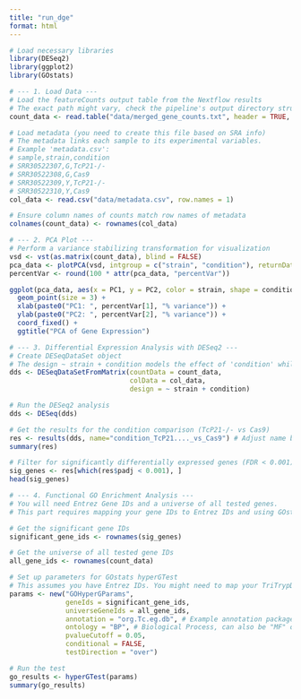 ```yaml
---
title: "run_dge"
format: html
---
```


```r
# Load necessary libraries
library(DESeq2)
library(ggplot2)
library(GOstats)

# --- 1. Load Data ---
# Load the featureCounts output table from the Nextflow results
# The exact path might vary, check the pipeline's output directory structure.
count_data <- read.table("data/merged_gene_counts.txt", header = TRUE, row.names = 1)

# Load metadata (you need to create this file based on SRA info)
# The metadata links each sample to its experimental variables.
# Example 'metadata.csv':
# sample,strain,condition
# SRR30522307,G,TcP21-/-
# SRR30522308,G,Cas9
# SRR30522309,Y,TcP21-/-
# SRR30522310,Y,Cas9
col_data <- read.csv("data/metadata.csv", row.names = 1)

# Ensure column names of counts match row names of metadata
colnames(count_data) <- rownames(col_data)

# --- 2. PCA Plot ---
# Perform a variance stabilizing transformation for visualization
vsd <- vst(as.matrix(count_data), blind = FALSE)
pca_data <- plotPCA(vsd, intgroup = c("strain", "condition"), returnData = TRUE)
percentVar <- round(100 * attr(pca_data, "percentVar"))

ggplot(pca_data, aes(x = PC1, y = PC2, color = strain, shape = condition)) +
  geom_point(size = 3) +
  xlab(paste0("PC1: ", percentVar[1], "% variance")) +
  ylab(paste0("PC2: ", percentVar[2], "% variance")) +
  coord_fixed() +
  ggtitle("PCA of Gene Expression")

# --- 3. Differential Expression Analysis with DESeq2 ---
# Create DESeqDataSet object
# The design ~ strain + condition models the effect of 'condition' while accounting for baseline differences between strains.
dds <- DESeqDataSetFromMatrix(countData = count_data,
                              colData = col_data,
                              design = ~ strain + condition)

# Run the DESeq2 analysis
dds <- DESeq(dds)

# Get the results for the condition comparison (TcP21-/- vs Cas9)
res <- results(dds, name="condition_TcP21...._vs_Cas9") # Adjust name based on your levels
summary(res)

# Filter for significantly differentially expressed genes (FDR < 0.001)
sig_genes <- res[which(res$padj < 0.001), ]
head(sig_genes)

# --- 4. Functional GO Enrichment Analysis ---
# You will need Entrez Gene IDs and a universe of all tested genes.
# This part requires mapping your gene IDs to Entrez IDs and using GOstats.

# Get the significant gene IDs
significant_gene_ids <- rownames(sig_genes)

# Get the universe of all tested gene IDs
all_gene_ids <- rownames(count_data)

# Set up parameters for GOstats hyperGTest
# This assumes you have Entrez IDs. You might need to map your TriTrypDB IDs first.
params <- new("GOHyperGParams",
              geneIds = significant_gene_ids,
              universeGeneIds = all_gene_ids,
              annotation = "org.Tc.eg.db", # Example annotation package
              ontology = "BP", # Biological Process, can also be "MF" or "CC"
              pvalueCutoff = 0.05,
              conditional = FALSE,
              testDirection = "over")

# Run the test
go_results <- hyperGTest(params)
summary(go_results)
```

